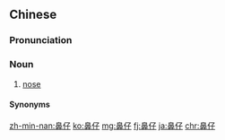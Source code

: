 ==Chinese==
{{zh-forms}}

===Pronunciation===
{{zh-pron
|mn=tp,tn,kh,tc:phīⁿ-仔/hc:phī-仔
|ma=y
|cat=n
}}

===Noun===
{{zh-noun}}

# {{lb|zh|Min Nan}} [[nose]]

====Synonyms====
{{zh-dial|鼻子}}

[[zh-min-nan:鼻仔]]
[[ko:鼻仔]]
[[mg:鼻仔]]
[[fj:鼻仔]]
[[ja:鼻仔]]
[[chr:鼻仔]]